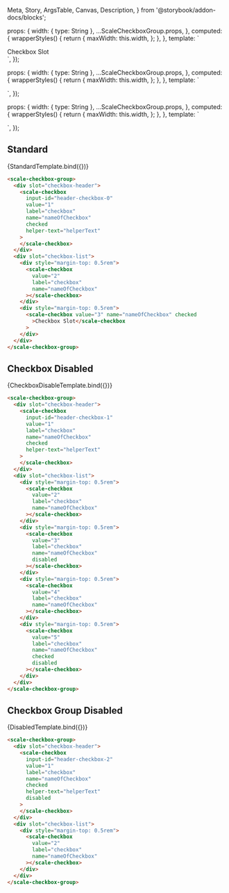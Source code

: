   Meta,
  Story,
  ArgsTable,
  Canvas,
  Description,
} from '@storybook/addon-docs/blocks';

<Meta
  title="Beta Components/Checkbox Group"
  component={ScaleCheckboxGroup}
  argTypes={{}}
/>

  props: {
    width: { type: String },
    ...ScaleCheckboxGroup.props,
  },
  computed: {
    wrapperStyles() {
      return {
        maxWidth: this.width,
      };
    },
  },
  template: `
    <div :style="wrapperStyles">
    <scale-checkbox-group>
  <div slot="checkbox-header">
    <scale-checkbox
      input-id="header-checkbox-0"
      value="1"
      label="checkbox"
      name="nameOfCheckbox"
      checked
      helper-text="helperText"
    >
    </scale-checkbox>
  </div>
  <div slot="checkbox-list">
    <div style="margin-top: 0.5rem">
      <scale-checkbox
        value="2"
        label="checkbox"
        name="nameOfCheckbox"
      ></scale-checkbox>
    </div>
    <div style="margin-top: 0.5rem">
      <scale-checkbox value="3" name="nameOfCheckbox" checked
        >Checkbox Slot</scale-checkbox
      >
    </div>
  </div>
</scale-checkbox-group>
    </div>
  `,
});

  props: {
    width: { type: String },
    ...ScaleCheckboxGroup.props,
  },
  computed: {
    wrapperStyles() {
      return {
        maxWidth: this.width,
      };
    },
  },
  template: `
    <div :style="wrapperStyles">
    <scale-checkbox-group>
  <div slot="checkbox-header">
    <scale-checkbox
      input-id="header-checkbox-1"
      value="1"
      label="checkbox"
      name="nameOfCheckbox"
      checked
      helper-text="helperText"
    >
    </scale-checkbox>
  </div>
  <div slot="checkbox-list">
    <div style="margin-top: 0.5rem">
      <scale-checkbox
        value="2"
        label="checkbox"
        name="nameOfCheckbox"
      ></scale-checkbox>
    </div>
     <div style="margin-top: 0.5rem">
      <scale-checkbox
        value="3"
        label="checkbox"
        name="nameOfCheckbox"
        disabled
      ></scale-checkbox>
    </div>
     <div style="margin-top: 0.5rem">
      <scale-checkbox
        value="4"
        label="checkbox"
        name="nameOfCheckbox"
      ></scale-checkbox>
    </div>
       <div style="margin-top: 0.5rem">
      <scale-checkbox
        value="5"
        label="checkbox"
        name="nameOfCheckbox"
        checked
        disabled
      ></scale-checkbox>
    </div>
  </div>
</scale-checkbox-group>
    </div>
  `,
});

  props: {
    width: { type: String },
    ...ScaleCheckboxGroup.props,
  },
  computed: {
    wrapperStyles() {
      return {
        maxWidth: this.width,
      };
    },
  },
  template: `
    <div :style="wrapperStyles">
    <scale-checkbox-group>
  <div slot="checkbox-header">
    <scale-checkbox
      input-id="header-checkbox-2"
      value="1"
      label="checkbox"
      name="nameOfCheckbox"
      checked
      helper-text="helperText"
      disabled
    >
    </scale-checkbox>
  </div>
  <div slot="checkbox-list">
    <div style="margin-top: 0.5rem">
      <scale-checkbox
        value="2"
        label="checkbox"
        name="nameOfCheckbox"
      ></scale-checkbox>
    </div>
  </div>
</scale-checkbox-group>
    </div>
  `,
});

## Standard

<Canvas withSource="none">
  <Story
    name="Standard"
    args={{
      label: 'Checkbox Group',
    }}
  >
    {StandardTemplate.bind({})}
  </Story>
</Canvas>

<ArgsTable story="Standard" />

```html
<scale-checkbox-group>
  <div slot="checkbox-header">
    <scale-checkbox
      input-id="header-checkbox-0"
      value="1"
      label="checkbox"
      name="nameOfCheckbox"
      checked
      helper-text="helperText"
    >
    </scale-checkbox>
  </div>
  <div slot="checkbox-list">
    <div style="margin-top: 0.5rem">
      <scale-checkbox
        value="2"
        label="checkbox"
        name="nameOfCheckbox"
      ></scale-checkbox>
    </div>
    <div style="margin-top: 0.5rem">
      <scale-checkbox value="3" name="nameOfCheckbox" checked
        >Checkbox Slot</scale-checkbox
      >
    </div>
  </div>
</scale-checkbox-group>
```

## Checkbox Disabled

<Canvas withSource="none">
  <Story
    name="Checkbox Disabled"
    args={{
      label: 'Checkbox Group',
    }}
  >
    {CheckboxDisableTemplate.bind({})}
  </Story>
</Canvas>

```html
<scale-checkbox-group>
  <div slot="checkbox-header">
    <scale-checkbox
      input-id="header-checkbox-1"
      value="1"
      label="checkbox"
      name="nameOfCheckbox"
      checked
      helper-text="helperText"
    >
    </scale-checkbox>
  </div>
  <div slot="checkbox-list">
    <div style="margin-top: 0.5rem">
      <scale-checkbox
        value="2"
        label="checkbox"
        name="nameOfCheckbox"
      ></scale-checkbox>
    </div>
    <div style="margin-top: 0.5rem">
      <scale-checkbox
        value="3"
        label="checkbox"
        name="nameOfCheckbox"
        disabled
      ></scale-checkbox>
    </div>
    <div style="margin-top: 0.5rem">
      <scale-checkbox
        value="4"
        label="checkbox"
        name="nameOfCheckbox"
      ></scale-checkbox>
    </div>
    <div style="margin-top: 0.5rem">
      <scale-checkbox
        value="5"
        label="checkbox"
        name="nameOfCheckbox"
        checked
        disabled
      ></scale-checkbox>
    </div>
  </div>
</scale-checkbox-group>
```

## Checkbox Group Disabled

<Canvas withSource="none">
  <Story
    name="Checkbox-Group Disabled"
    args={{
      label: 'Checkbox Group',
    }}
  >
    {DisabledTemplate.bind({})}
  </Story>
</Canvas>

```html
<scale-checkbox-group>
  <div slot="checkbox-header">
    <scale-checkbox
      input-id="header-checkbox-2"
      value="1"
      label="checkbox"
      name="nameOfCheckbox"
      checked
      helper-text="helperText"
      disabled
    >
    </scale-checkbox>
  </div>
  <div slot="checkbox-list">
    <div style="margin-top: 0.5rem">
      <scale-checkbox
        value="2"
        label="checkbox"
        name="nameOfCheckbox"
      ></scale-checkbox>
    </div>
  </div>
</scale-checkbox-group>
```
